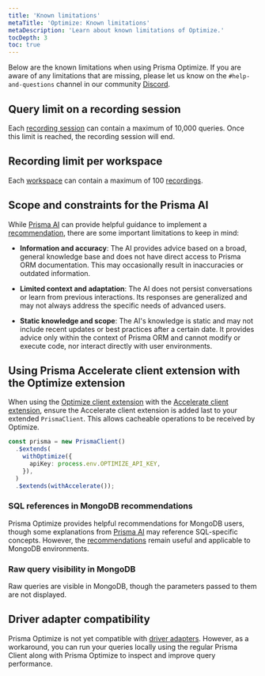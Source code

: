 ```yaml
---
title: 'Known limitations'
metaTitle: 'Optimize: Known limitations'
metaDescription: 'Learn about known limitations of Optimize.'
tocDepth: 3
toc: true
---
```


Below are the known limitations when using Prisma Optimize. If you are aware of any limitations that are missing, please let us know on the `#help-and-questions` channel in our community [Discord](https://pris.ly/discord?utm_source=docs&utm_medium=intro_text).

## Query limit on a recording session

Each [recording session](/postgres/query-optimization/recordings) can contain a maximum of 10,000 queries. Once this limit is reached, the recording session will end.

## Recording limit per workspace

Each [workspace](/platform/about#workspace) can contain a maximum of 100 [recordings](/postgres/query-optimization/recordings).

## Scope and constraints for the Prisma AI

While [Prisma AI](/postgres/query-optimization/prisma-ai) can provide helpful guidance to implement a [recommendation](/postgres/query-optimization/recommendations), there are some important limitations to keep in mind:

- **Information and accuracy**: The AI provides advice based on a broad, general knowledge base and does not have direct access to Prisma ORM documentation. This may occasionally result in inaccuracies or outdated information.

- **Limited context and adaptation**: The AI does not persist conversations or learn from previous interactions. Its responses are generalized and may not always address the specific needs of advanced users.

- **Static knowledge and scope**: The AI's knowledge is static and may not include recent updates or best practices after a certain date. It provides advice only within the context of Prisma ORM and cannot modify or execute code, nor interact directly with user environments.

## Using Prisma Accelerate client extension with the Optimize extension

When using the [Optimize client extension](https://www.npmjs.com/package/@prisma/extension-optimize) with the [Accelerate client extension](https://www.npmjs.com/package/@prisma/extension-accelerate), ensure the Accelerate client extension is added last to your extended `PrismaClient`. This allows cacheable operations to be received by Optimize.

```ts
const prisma = new PrismaClient()
  .$extends(
    withOptimize({
      apiKey: process.env.OPTIMIZE_API_KEY,
    }),
  )
  .$extends(withAccelerate());
```

### SQL references in MongoDB recommendations

Prisma Optimize provides helpful recommendations for MongoDB users, though some explanations from [Prisma AI](/postgres/query-optimization/prisma-ai) may reference SQL-specific concepts. However, the [recommendations](/postgres/query-optimization/recommendations) remain useful and applicable to MongoDB environments.

### Raw query visibility in MongoDB

Raw queries are visible in MongoDB, though the parameters passed to them are not displayed.

## Driver adapter compatibility

Prisma Optimize is not yet compatible with [driver adapters](/orm/overview/databases/database-drivers#driver-adapters). However, as a workaround, you can run your queries locally using the regular Prisma Client along with Prisma Optimize to inspect and improve query performance.
